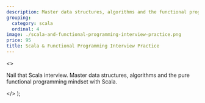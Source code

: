 ```yaml
---
description: Master data structures, algorithms and the functional programming mindset with Scala to nail every Scala interview.
grouping:
  category: scala
  ordinal: 4
image: ./scala-and-functional-programming-interview-practice.png
price: 95
title: Scala & Functional Programming Interview Practice
---
```


  <>
    <p>
      Nail that Scala interview. Master data structures, algorithms and the pure
      functional programming mindset with Scala.
    </p>
  </>
);

